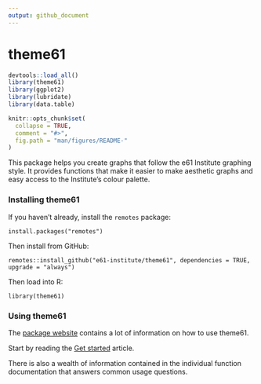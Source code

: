 ```yaml
---
output: github_document
---
```


<!-- readme.md is generated by readme.rmd, please edit that document instead -->

# theme61

```r
devtools::load_all()
library(theme61)
library(ggplot2)
library(lubridate)
library(data.table)

knitr::opts_chunk$set(
  collapse = TRUE,
  comment = "#>",
  fig.path = "man/figures/README-"
)
```

This package helps you create graphs that follow the e61 Institute graphing style. It provides functions that make it easier to make aesthetic graphs and easy access to the Institute's colour palette.

### Installing theme61

If you haven't already, install the `remotes` package:

`install.packages("remotes")`

Then install from GitHub:

`remotes::install_github("e61-institute/theme61", dependencies = TRUE, upgrade = "always")`

Then load into R:

`library(theme61)`

### Using theme61

The [package website](https://e61-institute.github.io/theme61/) contains a lot of information on how to use theme61.

Start by reading the [Get started](articles/theme61.html) article.

There is also a wealth of information contained in the individual function documentation that answers common usage questions.
